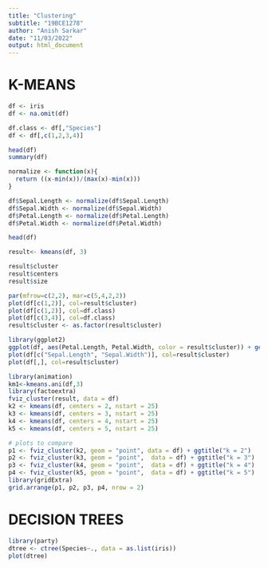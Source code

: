 ```yaml
---
title: "Clustering"
subtitle: "19BCE1278"
author: "Anish Sarkar"
date: "11/03/2022"
output: html_document
---
```


# K-MEANS 

```r
df <- iris
df <- na.omit(df)

df.class <- df[,"Species"]
df <- df[,c(1,2,3,4)]

head(df)
summary(df)
```

```r
normalize <- function(x){
  return ((x-min(x))/(max(x)-min(x)))
}

df$Sepal.Length <- normalize(df$Sepal.Length)
df$Sepal.Width <- normalize(df$Sepal.Width)
df$Petal.Length <- normalize(df$Petal.Length)
df$Petal.Width <- normalize(df$Petal.Width)

head(df)
```

```r
result<- kmeans(df, 3)

result$cluster
result$centers
result$size

par(mfrow=c(2,2), mar=c(5,4,2,2))
plot(df[c(1,2)], col=result$cluster)
plot(df[c(1,2)], col=df.class)
plot(df[c(3,4)], col=df.class)
result$cluster <- as.factor(result$cluster)
```


```r
library(ggplot2)
ggplot(df, aes(Petal.Length, Petal.Width, color = result$cluster)) + geom_point()
plot(df[c("Sepal.Length", "Sepal.Width")], col=result$cluster)
plot(df[,], col=result$cluster)
```

```r
library(animation)
km1<-kmeans.ani(df,3)
library(factoextra) 
fviz_cluster(result, data = df)
k2 <- kmeans(df, centers = 2, nstart = 25)
k3 <- kmeans(df, centers = 3, nstart = 25)
k4 <- kmeans(df, centers = 4, nstart = 25)
k5 <- kmeans(df, centers = 5, nstart = 25)

```


```r
# plots to compare
p1 <- fviz_cluster(k2, geom = "point", data = df) + ggtitle("k = 2")
p2 <- fviz_cluster(k3, geom = "point",  data = df) + ggtitle("k = 3")
p3 <- fviz_cluster(k4, geom = "point",  data = df) + ggtitle("k = 4")
p4 <- fviz_cluster(k5, geom = "point",  data = df) + ggtitle("k = 5")
library(gridExtra)
grid.arrange(p1, p2, p3, p4, nrow = 2)

```

# DECISION TREES

```r
library(party)
dtree <- ctree(Species~., data = as.list(iris))
plot(dtree)
```

